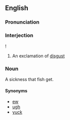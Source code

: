 ==English==

===Pronunciation===
{{IPA|/-ɪk/}}

===Interjection===
{{en-interjection}}!

# An exclamation of [[disgust]]

===Noun===
A sickness that fish get.

====Synonyms====
*[[ew]]
*[[ugh]]
*[[yuck]]